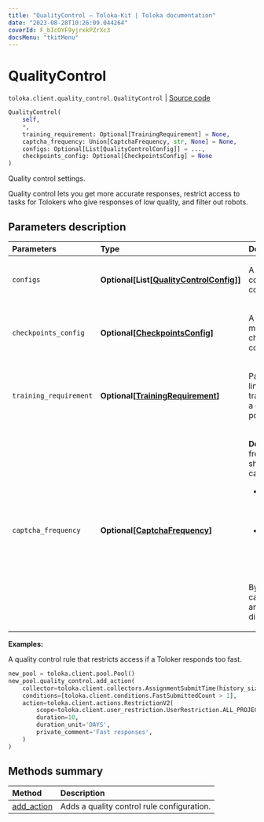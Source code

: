 ```yaml
---
title: "QualityControl — Toloka-Kit | Toloka documentation"
date: "2023-08-28T10:26:09.044264"
coverId: F_bIcOYF9yjrxkPZrXc3
docsMenu: "tkitMenu"
---
```


# QualityControl

`toloka.client.quality_control.QualityControl` | [Source code](https://github.com/Toloka/toloka-kit/blob/v1.2.1/src/client/quality_control.py#L26)

```python
QualityControl(
    self,
    *,
    training_requirement: Optional[TrainingRequirement] = None,
    captcha_frequency: Union[CaptchaFrequency, str, None] = None,
    configs: Optional[List[QualityControlConfig]] = ...,
    checkpoints_config: Optional[CheckpointsConfig] = None
)
```

Quality control settings.

Quality control lets you get more accurate responses, restrict access to tasks for Tolokers who give responses of low quality, and filter out robots.

## Parameters description

| Parameters | Type | Description |
| :----------| :----| :-----------|
`configs`|**Optional\[List\[[QualityControlConfig](/docs/toloka-kit/reference/toloka.client.quality_control.QualityControl.QualityControlConfig)\]\]**|<p>A list of quality control rules configurations.</p>
`checkpoints_config`|**Optional\[[CheckpointsConfig](/docs/toloka-kit/reference/toloka.client.quality_control.QualityControl.CheckpointsConfig)\]**|<p>A selective majority vote check configuration.</p>
`training_requirement`|**Optional\[[TrainingRequirement](/docs/toloka-kit/reference/toloka.client.quality_control.QualityControl.TrainingRequirement)\]**|<p>Parameters for linking a training pool to a general task pool.</p>
`captcha_frequency`|**Optional\[[CaptchaFrequency](/docs/toloka-kit/reference/toloka.client.quality_control.QualityControl.CaptchaFrequency)\]**|<p>**Deprecated.** A frequency of showing captchas.</p> <ul> <li>`LOW` — Show one for every 20 tasks.</li> <li>`MEDIUM`, `HIGH` — Show one for every 10 tasks.</li> </ul> <p>By default, captchas aren't displayed.</p>

**Examples:**

A quality control rule that restricts access if a Toloker responds too fast.

```python
new_pool = toloka.client.pool.Pool()
new_pool.quality_control.add_action(
    collector=toloka.client.collectors.AssignmentSubmitTime(history_size=5, fast_submit_threshold_seconds=20),
    conditions=[toloka.client.conditions.FastSubmittedCount > 1],
    action=toloka.client.actions.RestrictionV2(
        scope=toloka.client.user_restriction.UserRestriction.ALL_PROJECTS,
        duration=10,
        duration_unit='DAYS',
        private_comment='Fast responses',
    )
)
```

## Methods summary

| Method | Description |
| :------| :-----------|
[add_action](/docs/toloka-kit/reference/toloka.client.quality_control.QualityControl.add_action)| Adds a quality control rule configuration.